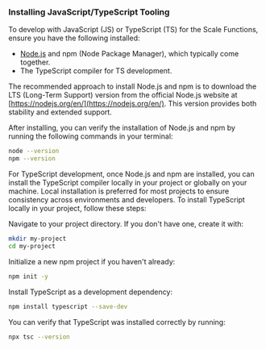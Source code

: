 
### Installing JavaScript/TypeScript Tooling

To develop with JavaScript (JS) or TypeScript (TS) for the Scale Functions, ensure you have the following installed:
- [Node.js](https://nodejs.org/en/) and npm (Node Package Manager), which typically come together.
- The TypeScript compiler for TS development.

The recommended approach to install Node.js and npm is to download the LTS (Long-Term Support) version from the official Node.js website at [https://nodejs.org/en/](https://nodejs.org/en/). This version provides both stability and extended support.

After installing, you can verify the installation of Node.js and npm by running the following commands in your terminal:

```bash
node --version
npm --version
```

For TypeScript development, once Node.js and npm are installed, you can install the TypeScript compiler locally in your project or globally on your machine. Local installation is preferred for most projects to ensure consistency across environments and developers. To install TypeScript locally in your project, follow these steps:

Navigate to your project directory. If you don't have one, create it with:

  ```bash
  mkdir my-project
  cd my-project
  ```
Initialize a new npm project if you haven't already:

```bash
npm init -y
```

Install TypeScript as a development dependency:

```bash
npm install typescript --save-dev
```
You can verify that TypeScript was installed correctly by running:

```bash
npx tsc --version
```
